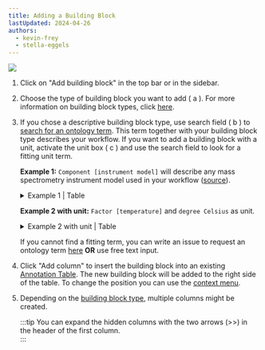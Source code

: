 ```yaml
---
title: Adding a Building Block
lastUpdated: 2024-04-26
authors: 
  - kevin-frey
  - stella-eggels
---
```


![](@images/swate-alpha-add-buildingblock_3.png)


<Steps>

1. Click on "Add building block" in the top bar or in the sidebar.
2. Choose the type of building block you want to add ( a ). For more information on building block types, click [here](../building-block-types).
3. If you chose a descriptive building block type, use search field ( b ) to [search for an ontology term](../term-search). This term together with your building block type describes your workflow. If you want to add a building block with a unit, activate the unit box ( c ) and use the search field to look for a fitting unit term.
  
    **Example 1:** `Component [instrument model]` will describe any mass spectrometry instrument model used in your workflow ([source](http://www.ontobee.org/ontology/MS?iri=http://purl.obolibrary.org/obo/MS_1000031)).
        
    <details>
      <summary>Example 1 | Table</summary>
      <p>

      | Component [instrument model] 	| TSR (MS:1000031) 	| TAN (MS:1000031) 	|
      |------------------------------	|------------------------------	|------------------------------------	|

      </p>
    </details>

    **Example 2 with unit:** `Factor [temperature]` and `degree Celsius` as unit.

    <details>
      <summary>Example 2 with unit | Table</summary>
      <p>

      | Factor [temperature] 	| Unit 	| TSR (PATO:0000146) 	| TAN (PATO:0000146) 	|
      |----------------------	|------	|--------------------------------	|--------------------------------------	|

      </p>
    </details>

    If you cannot find a fitting term, you can write an issue to request an ontology term [here](https://github.com/nfdi4plants/nfdi4plants_ontology/issues/new/choose) **OR** use free text input.

4. Click "Add column" to insert the building block into an existing [Annotation Table](../annotation-table). The new building block will be added to the right side of the table. To change the position you can use the [context menu](../context-menu).

5. Depending on the [building block type](../building-block-types), multiple columns might be created.

    :::tip
    You can expand the hidden columns with the two arrows (>>) in the header of the first column.   
    :::

</Steps>


